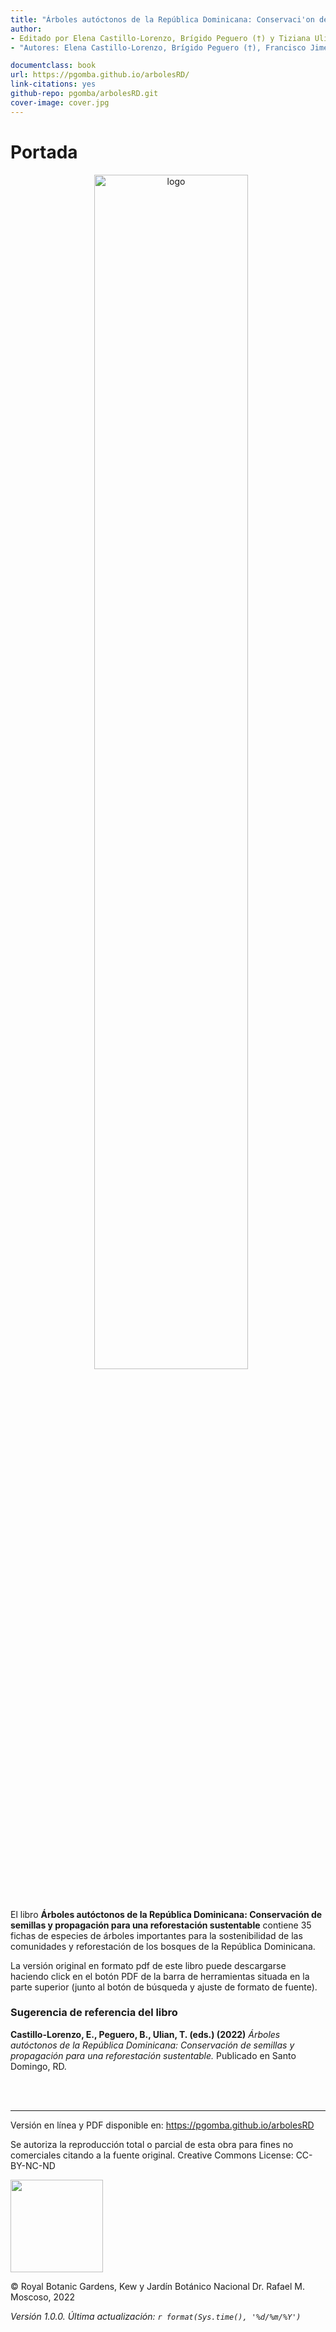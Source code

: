 ---
title: "Árboles autóctonos de la República Dominicana: Conservaci'on de semillas y propagación para una reforestación sustentable"
author: 
- Editado por Elena Castillo-Lorenzo, Brígido Peguero (†) y Tiziana Ulian.
- "Autores: Elena Castillo-Lorenzo, Brígido Peguero (†), Francisco Jiménez, Wilkin Encarnación, Pablo Gómez Barreiro, Teodoro Clase, Ricardo García y Tiziana Ulian."

documentclass: book
url: https://pgomba.github.io/arbolesRD/
link-citations: yes
github-repo: pgomba/arbolesRD.git
cover-image: cover.jpg
---

# Portada {.unnumbered}

<center>

<img src="cover.jpg" alt="logo" style="padding-right:10px;padding-left:20px;width:70%"/>

</center>

<br>

El libro **Árboles autóctonos de la República Dominicana: Conservación de semillas y propagación para una reforestación sustentable** contiene 35 fichas de especies de árboles importantes para la sostenibilidad de las comunidades y reforestación de los bosques de la República Dominicana.

La versión original en formato pdf de este libro puede descargarse haciendo click en el botón PDF de la barra de herramientas situada en la parte superior (junto al botón de búsqueda y ajuste de formato de fuente).

### Sugerencia de referencia del libro {.unlisted .unnumbered}

**Castillo-Lorenzo, E., Peguero, B., Ulian, T. (eds.) (2022)** *Árboles autóctonos de la República Dominicana: Conservación de semillas y propagación para una reforestación sustentable.* Publicado en Santo Domingo, RD.

<br>
<br>

------------------------------------------------------------------------

Versión en línea y PDF disponible en: <https://pgomba.github.io/arbolesRD>

Se autoriza la reproducción total o parcial de esta obra para fines no comerciales citando a la fuente original. Creative Commons License: CC-BY-NC-ND

![](figures/ccl.jpg){width="148"}

© Royal Botanic Gardens, Kew y Jardín Botánico Nacional Dr. Rafael M. Moscoso, 2022

*Versión 1.0.0. Última actualización: `r format(Sys.time(), '%d/%m/%Y')`*
